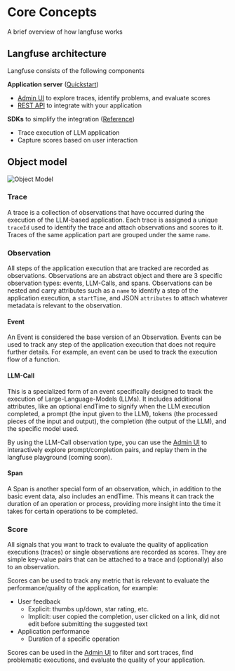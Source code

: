 # Core Concepts

A brief overview of how langfuse works

## Langfuse architecture

Langfuse consists of the following components

**Application server** ([Quickstart](/docs))

- [Admin UI](/docs/interface) to explore traces, identify problems, and evaluate scores
- [REST API](/docs/reference) to integrate with your application

**SDKs** to simplify the integration ([Reference](/docs/sdk))

- Trace execution of LLM application
- Capture scores based on user interaction


<MermaidDynamic />

## Object model

![Object Model](/object_model.png)

### Trace

A trace is a collection of observations that have occurred during the execution of the LLM-based application. Each trace is assigned a unique `traceId` used to identify the trace and attach observations and scores to it. Traces of the same application part are grouped under the same `name`.

### Observation

All steps of the application execution that are tracked are recorded as observations. Observations are an abstract object and there are 3 specific observation types: events, LLM-Calls, and spans. Observations can be nested and carry attributes such as a `name` to identify a step of the application execution, a `startTime`, and JSON `attributes` to attach whatever metadata is relevant to the observation.

#### Event

An Event is considered the base version of an Observation. Events can be used to track any step of the application execution that does not require further details. For example, an event can be used to track the execution flow of a function.

#### LLM-Call

This is a specialized form of an event specifically designed to track the execution of Large-Language-Models (LLMs). It includes additional attributes, like an optional endTime to signify when the LLM execution completed, a prompt (the input given to the LLM), tokens (the processed pieces of the input and output), the completion (the output of the LLM), and the specific model used.

By using the LLM-Call observation type, you can use the [Admin UI](/docs/interface) to interactively explore prompt/completion pairs, and replay them in the langfuse playground (coming soon).

#### Span

A Span is another special form of an observation, which, in addition to the basic event data, also includes an endTime. This means it can track the duration of an operation or process, providing more insight into the time it takes for certain operations to be completed.

### Score

All signals that you want to track to evaluate the quality of application executions (traces) or single observations are recorded as scores. They are simple key-value pairs that can be attached to a trace and (optionally) also to an observation.

Scores can be used to track any metric that is relevant to evaluate the performance/quality of the application, for example:

- User feedback
  - Explicit: thumbs up/down, star rating, etc.
  - Implicit: user copied the completion, user clicked on a link, did not edit before submitting the suggested text
- Application performance
  - Duration of a specific operation

Scores can be used in the [Admin UI](/docs/interface) to filter and sort traces, find problematic executions, and evaluate the quality of your application.
